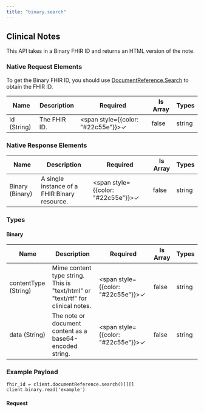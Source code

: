 ```yaml
---
title: "binary.search"
---
```


## Clinical Notes
This API takes in a Binary FHIR ID and returns an HTML version of the note. 

### Native Request Elements
To get the Binary FHIR ID, you should use [DocumentReference.Search](/functions/document-reference-search) to obtain the FHIR ID.

| Name | Description | Required | Is Array | Types |
|------|-------------|----------|-----------|-------|
| id (String) | The FHIR ID. | <span style={{color: "#22c55e"}}>✓</span> | false | string |

### Native Response Elements

| Name | Description | Required | Is Array | Types |
|------|-------------|----------|-----------|-------|
| Binary (Binary) | A single instance of a FHIR Binary resource. | <span style={{color: "#22c55e"}}>✓</span> | false | string |

### Types

#### Binary

| Name | Description | Required | Is Array | Types |
|------|-------------|----------|-----------|-------|
| contentType (String) | Mime content type string. This is "text/html" or "text/rtf" for clinical notes. | <span style={{color: "#22c55e"}}>✓</span> | false | string |
| data (String) | The note or document content as a base64-encoded string. | <span style={{color: "#22c55e"}}>✓</span> | false | string |

### Example Payload
```
fhir_id = client.documentReference.search()[][]
client.binary.read('example')
```
#### Request

